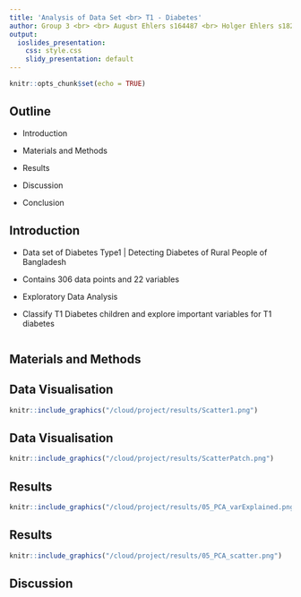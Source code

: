 ```yaml
---
title: 'Analysis of Data Set <br> T1 - Diabetes'
author: Group 3 <br> <br> August Ehlers s164487 <br> Holger Ehlers s182521 <br> Kiara Szakter s202504 <br> Ranjitha Sekhar s210271
output:
  ioslides_presentation: 
    css: style.css
    slidy_presentation: default
---
```


```r
knitr::opts_chunk$set(echo = TRUE)
```
## Outline
- Introduction

- Materials and Methods

- Results 

- Discussion

- Conclusion



## Introduction
- Data set of Diabetes Type1 | Detecting Diabetes of Rural People of Bangladesh

- Contains 306 data points and 22 variables

- Exploratory Data Analysis

- Classify T1 Diabetes children and explore important variables for T1 diabetes

```r
```

## Materials and Methods


## Data Visualisation
```r
knitr::include_graphics("/cloud/project/results/Scatter1.png")
```
## Data Visualisation
```r
knitr::include_graphics("/cloud/project/results/ScatterPatch.png")
```




## Results
```r
knitr::include_graphics("/cloud/project/results/05_PCA_varExplained.png")
```

## Results
```r
knitr::include_graphics("/cloud/project/results/05_PCA_scatter.png")
```

## Discussion
```r
```